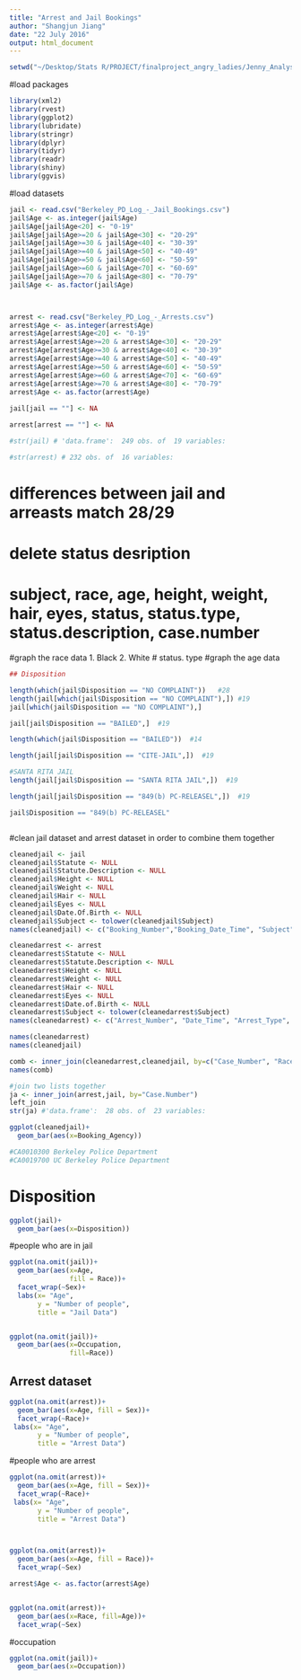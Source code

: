 ```yaml
---
title: "Arrest and Jail Bookings"
author: "Shangjun Jiang"
date: "22 July 2016"
output: html_document
---
```


```r
setwd("~/Desktop/Stats R/PROJECT/finalproject_angry_ladies/Jenny_Analysis")
```

#load packages
```r
library(xml2)
library(rvest)
library(ggplot2)
library(lubridate)
library(stringr)
library(dplyr)
library(tidyr)
library(readr)
library(shiny)
library(ggvis)
```


#load datasets
```r
jail <- read.csv("Berkeley_PD_Log_-_Jail_Bookings.csv")
jail$Age <- as.integer(jail$Age)
jail$Age[jail$Age<20] <- "0-19"
jail$Age[jail$Age>=20 & jail$Age<30] <- "20-29"
jail$Age[jail$Age>=30 & jail$Age<40] <- "30-39"
jail$Age[jail$Age>=40 & jail$Age<50] <- "40-49"
jail$Age[jail$Age>=50 & jail$Age<60] <- "50-59"
jail$Age[jail$Age>=60 & jail$Age<70] <- "60-69"
jail$Age[jail$Age>=70 & jail$Age<80] <- "70-79"
jail$Age <- as.factor(jail$Age)



arrest <- read.csv("Berkeley_PD_Log_-_Arrests.csv")
arrest$Age <- as.integer(arrest$Age)
arrest$Age[arrest$Age<20] <- "0-19"
arrest$Age[arrest$Age>=20 & arrest$Age<30] <- "20-29"
arrest$Age[arrest$Age>=30 & arrest$Age<40] <- "30-39"
arrest$Age[arrest$Age>=40 & arrest$Age<50] <- "40-49"
arrest$Age[arrest$Age>=50 & arrest$Age<60] <- "50-59"
arrest$Age[arrest$Age>=60 & arrest$Age<70] <- "60-69"
arrest$Age[arrest$Age>=70 & arrest$Age<80] <- "70-79"
arrest$Age <- as.factor(arrest$Age)
       
jail[jail == ""] <- NA

arrest[arrest == ""] <- NA

#str(jail) # 'data.frame':	249 obs. of  19 variables:

#str(arrest) # 232 obs. of  16 variables:
```

# differences between jail and arreasts   match 28/29  
# delete status desription
# subject, race, age, height, weight, hair, eyes, status, status.type, status.description, case.number


#graph the race data  1. Black 2. White 
# status. type 
#graph the age data 

```r
## Disposition 

length(which(jail$Disposition == "NO COMPLAINT"))   #28
length(jail[which(jail$Disposition == "NO COMPLAINT"),]) #19
jail[which(jail$Disposition == "NO COMPLAINT"),]

jail[jail$Disposition == "BAILED",]  #19

length(which(jail$Disposition == "BAILED"))  #14

length(jail[jail$Disposition == "CITE-JAIL",])  #19

#SANTA RITA JAIL
length(jail[jail$Disposition == "SANTA RITA JAIL",])  #19

length(jail[jail$Disposition == "849(b) PC-RELEASEL",])  #19

jail$Disposition == "849(b) PC-RELEASEL"



```

#clean jail dataset and arrest dataset in order to combine them together
```r

cleanedjail <- jail
cleanedjail$Statute <- NULL
cleanedjail$Statute.Description <- NULL
cleanedjail$Height <- NULL
cleanedjail$Weight <- NULL
cleanedjail$Hair <- NULL
cleanedjail$Eyes <- NULL
cleanedjail$Date.Of.Birth <- NULL
cleanedjail$Subject <- tolower(cleanedjail$Subject)
names(cleanedjail) <- c("Booking_Number","Booking_Date_Time", "Subject", "Race", "Sex","Age", "Occupation","Statute_Type", "Arrest_Date_Time","Case_Number","Booking_Agency", "Disposition")

cleanedarrest <- arrest
cleanedarrest$Statute <- NULL
cleanedarrest$Statute.Description <- NULL
cleanedarrest$Height <- NULL
cleanedarrest$Weight <- NULL
cleanedarrest$Hair <- NULL
cleanedarrest$Eyes <- NULL
cleanedarrest$Date.of.Birth <- NULL
cleanedarrest$Subject <- tolower(cleanedarrest$Subject)
names(cleanedarrest) <- c("Arrest_Number", "Date_Time", "Arrest_Type", "Subject", "Race", "Sex", "Age", "Statute_Type", "Case_Number")

names(cleanedarrest)
names(cleanedjail)

comb <- inner_join(cleanedarrest,cleanedjail, by=c("Case_Number", "Race", "Sex", "Age", "Subject", "Statute_Type"))
names(comb)

#join two lists together
ja <- inner_join(arrest,jail, by="Case.Number")
left_join
str(ja) #'data.frame':	28 obs. of  23 variables:

```


```r
ggplot(cleanedjail)+
  geom_bar(aes(x=Booking_Agency))

#CA0010300 Berkeley Police Department
#CA0019700 UC Berkeley Police Department

```

# Disposition
```r
ggplot(jail)+
  geom_bar(aes(x=Disposition))

```



#people who are in jail
```r

ggplot(na.omit(jail))+
  geom_bar(aes(x=Age, 
               fill = Race))+
  facet_wrap(~Sex)+
  labs(x= "Age",
       y = "Number of people",
       title = "Jail Data")


ggplot(na.omit(jail))+
  geom_bar(aes(x=Occupation, 
               fill=Race))


```




## Arrest dataset


```r
ggplot(na.omit(arrest))+
  geom_bar(aes(x=Age, fill = Sex))+
  facet_wrap(~Race)+
 labs(x= "Age",
       y = "Number of people",
       title = "Arrest Data")
```


#people who are arrest
```r
ggplot(na.omit(arrest))+
  geom_bar(aes(x=Age, fill = Sex))+
  facet_wrap(~Race)+
 labs(x= "Age",
       y = "Number of people",
       title = "Arrest Data")



ggplot(na.omit(arrest))+
  geom_bar(aes(x=Age, fill = Race))+
  facet_wrap(~Sex)

arrest$Age <- as.factor(arrest$Age)


ggplot(na.omit(arrest))+
  geom_bar(aes(x=Race, fill=Age))+
  facet_wrap(~Sex)

```

#occupation
```r
ggplot(na.omit(jail))+
  geom_bar(aes(x=Occupation))



```











